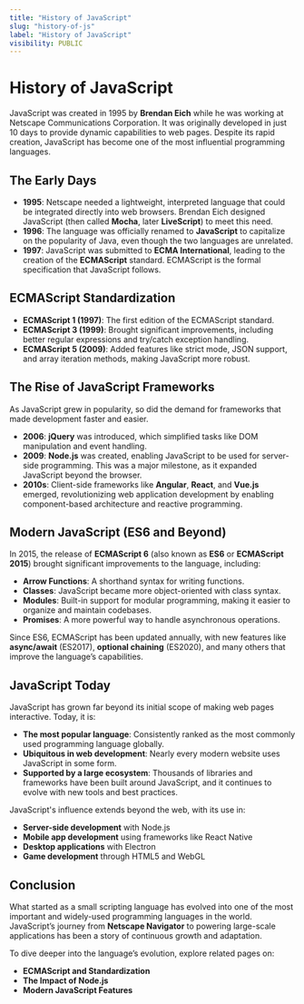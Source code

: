 ```yaml
---
title: "History of JavaScript"
slug: "history-of-js"
label: "History of JavaScript"
visibility: PUBLIC
---
```


# History of JavaScript

JavaScript was created in 1995 by **Brendan Eich** while he was working at Netscape Communications Corporation. It was originally developed in just 10 days to provide dynamic capabilities to web pages. Despite its rapid creation, JavaScript has become one of the most influential programming languages.

## The Early Days

- **1995**: Netscape needed a lightweight, interpreted language that could be integrated directly into web browsers. Brendan Eich designed JavaScript (then called **Mocha**, later **LiveScript**) to meet this need.
- **1996**: The language was officially renamed to **JavaScript** to capitalize on the popularity of Java, even though the two languages are unrelated.
- **1997**: JavaScript was submitted to **ECMA International**, leading to the creation of the **ECMAScript** standard. ECMAScript is the formal specification that JavaScript follows.

## ECMAScript Standardization

- **ECMAScript 1 (1997)**: The first edition of the ECMAScript standard.
- **ECMAScript 3 (1999)**: Brought significant improvements, including better regular expressions and try/catch exception handling.
- **ECMAScript 5 (2009)**: Added features like strict mode, JSON support, and array iteration methods, making JavaScript more robust.

## The Rise of JavaScript Frameworks

As JavaScript grew in popularity, so did the demand for frameworks that made development faster and easier.

- **2006**: **jQuery** was introduced, which simplified tasks like DOM manipulation and event handling.
- **2009**: **Node.js** was created, enabling JavaScript to be used for server-side programming. This was a major milestone, as it expanded JavaScript beyond the browser.
- **2010s**: Client-side frameworks like **Angular**, **React**, and **Vue.js** emerged, revolutionizing web application development by enabling component-based architecture and reactive programming.

## Modern JavaScript (ES6 and Beyond)

In 2015, the release of **ECMAScript 6** (also known as **ES6** or **ECMAScript 2015**) brought significant improvements to the language, including:

- **Arrow Functions**: A shorthand syntax for writing functions.
- **Classes**: JavaScript became more object-oriented with class syntax.
- **Modules**: Built-in support for modular programming, making it easier to organize and maintain codebases.
- **Promises**: A more powerful way to handle asynchronous operations.

Since ES6, ECMAScript has been updated annually, with new features like **async/await** (ES2017), **optional chaining** (ES2020), and many others that improve the language’s capabilities.

## JavaScript Today

JavaScript has grown far beyond its initial scope of making web pages interactive. Today, it is:

- **The most popular language**: Consistently ranked as the most commonly used programming language globally.
- **Ubiquitous in web development**: Nearly every modern website uses JavaScript in some form.
- **Supported by a large ecosystem**: Thousands of libraries and frameworks have been built around JavaScript, and it continues to evolve with new tools and best practices.

JavaScript's influence extends beyond the web, with its use in:

- **Server-side development** with Node.js
- **Mobile app development** using frameworks like React Native
- **Desktop applications** with Electron
- **Game development** through HTML5 and WebGL

## Conclusion

What started as a small scripting language has evolved into one of the most important and widely-used programming languages in the world. JavaScript’s journey from **Netscape Navigator** to powering large-scale applications has been a story of continuous growth and adaptation.

To dive deeper into the language’s evolution, explore related pages on:

- **ECMAScript and Standardization**
- **The Impact of Node.js**
- **Modern JavaScript Features**
